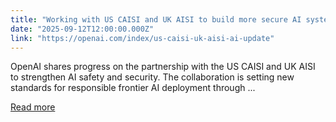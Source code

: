 ```yaml
---
title: "Working with US CAISI and UK AISI to build more secure AI systems"
date: "2025-09-12T12:00:00.000Z"
link: "https://openai.com/index/us-caisi-uk-aisi-ai-update"
---
```


OpenAI shares progress on the partnership with the US CAISI and UK AISI to strengthen AI safety and security. The collaboration is setting new standards for responsible frontier AI deployment through ...

[Read more](https://openai.com/index/us-caisi-uk-aisi-ai-update)
